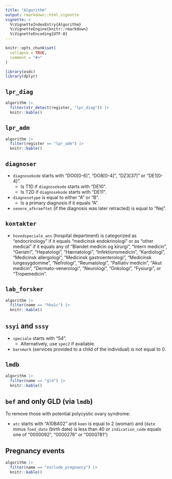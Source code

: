 ```yaml
---
title: "Algorithm"
output: rmarkdown::html_vignette
vignette: >
  %\VignetteIndexEntry{Algorithm}
  %\VignetteEngine{knitr::rmarkdown}
  %\VignetteEncoding{UTF-8}
---
```


```r
knitr::opts_chunk$set(
  collapse = TRUE,
  comment = "#>"
)
```

```r
library(osdc)
library(dplyr)
```

## `lpr_diag`

```r
algorithm |>
  filter(str_detect(register, "lpr_diag")) |>
  knitr::kable()
```

## `lpr_adm`

```r
algorithm |>
  filter(register == "lpr_adm") |>
  knitr::kable()
```

## `diagnoser`

-   `diagnosekode` starts with "DO0[0-6]", "DO8[0-4]", "DZ3[37]" or
    "DE1[0-4]".
    -   Is T1D if `diagnosekode` starts with "DE10".
    -   Is T2D if `diagnosekode` starts with "DE11".
-   `diagnosetype` is equal to either "A" or "B".
    -   Is a primary diagnosis if it equals "A".
-   `senere_afkraeftet` (if the diagnosis was later retracted) is equal
    to "Nej".

## `kontakter`

-   `hovedspeciale_ans` (hospital department) is categorized as
    "endocrinology" if it equals "medicinsk endokrinologi" or as "other
    medical" if it equals any of "Blandet medicin og kirurgi", "Intern
    medicin", "Geriatri", "Hepatologi", "Hæmatologi",
    "Infektionsmedicin", "Kardiologi", "Medicinsk allergologi",
    "Medicinsk gastroenterologi", "Medicinsk lungesygdomme",
    "Nefrologi", "Reumatologi", "Palliativ medicin", "Akut medicin",
    "Dermato-venerologi", "Neurologi", "Onkologi", "Fysiurgi", or
    "Tropemedicin".

## `lab_forsker`

```r
algorithm |>
  filter(name == "hba1c") |>
  knitr::kable()
```

## `ssyi` and `sssy`

-   `speciale` starts with "54".
    -   Alternatively, use `spec2` if available.
-   `barnmark` (services provided to a child of the individual) is not
    equal to 0.

## `lmdb`

```r
algorithm |>
  filter(name == "gld") |>
  knitr::kable()
```

## `bef` and only GLD (via `lmdb`)

To remove those with potential polycystic ovary syndrome:

-   `atc` starts with "A10BA02" and `koen` is equal to 2 (woman) and
    (`date` minus `foed_dato` (birth date) is less than 40 or
    `indication_code` equals one of "0000092", "0000276" or "0000781")

## Pregnancy events

```r
algorithm |>
  filter(name == "exclude_pregnancy") |>
  knitr::kable()
```
